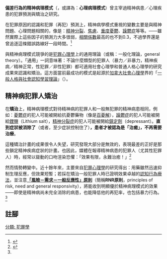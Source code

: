 {{犯罪學}}
'''偏差行為的精神病理模式'''（{{lang-en|'''psychopathological models of deviance'''}}，或譯為：'''心理病理模式'''）曾主宰過精神病患／心理疾患的犯罪預測與矯治之研究。

在犯罪原因的認識和犯罪（再犯）預測上，精神病學模式重視的變數主要是與精神問題、心理問題相關的，像是：[[精神分裂症|精神分裂]]、[[焦慮疾患|焦慮]]、[[重度憂鬱|重度憂鬱]]、[[躁鬱症|躁鬱症]]等等。——雖然實際上這些因子的預測力大多很弱，[[相关系数|相關係數]]最高的也不到0.3，不過學界還是曾追逐這條錯誤路線好一段時間。<ref name="PCC">{{cite book
| last1=Andrews
| first1=Donald Authur
| last2=Bonta
| first2=James
| title=The Psychology of Criminal Conduct
| edition=5th ed.
| isbn=978-1-4224-6329-1
| chapter='''The Prediction of Criminal Behavior Among MDOs'''. In: Ch 14. Criminal Subtypes: From the Common to the Exceptional
| publisher=Anderson Publishing, Lexis Nexis
| year=2010
| location=Amsterdam, Boston et al.
| language=en
}}</ref>

與精神病理模式競爭的是[[犯罪心理學|犯罪心理學]]上的通用理論（或稱：一般化理論，general theory）。「通用」一詞意味著：不論什麼類型的犯罪人（暴力／非暴力，精神疾病／精神正常，性犯罪／非性犯罪）都可適用社會心理學和普通人格心理學的研究成果來認識和矯治。這方面當前最成功的模式是起源於[[加拿大|加拿大]][[社會心理學|社會心理學]]界的「[[一般人格與社會認知學習理論|一般人格與社會認知學習理論]]」（{{lang-en|General Personality and Cognitive Social Learning Theory}}）。

==精神病犯罪人矯治==
在'''矯治'''上，精神病理模式對待精神病的犯罪人和一般無犯罪的精神病患相同，例如：[[憂鬱症|憂鬱症]]的犯人可能被開給抗憂鬱藥物（像是[[百憂解|百憂解]]），[[躁鬱症|躁鬱症]]的犯人可能被開給[[鋰鹽|鋰鹽]]（Lithium salt），[[精神分裂症|精神分裂症]]的犯人可能被開給[[鎮定劑|鎮定劑]]（depressant）。'''直到症狀被消除了'''（或者，至少症狀控制住了）'''，患者才被認為是「治癒」，不再需要治療'''。

這種矯治計畫的成果很令人失望，研究發現大部分是無效的，表現最差的正好是那些鎖定精神疾病症狀的計畫。也因此，媒體在報導精神病患的犯罪人（尤其性犯罪人）時，經常以聳動的口吻渲染恐懼：「效果有限，永難治癒！」<ref>{{Cite video|title = 精神科醫師："刑後治療" 效果有限，永難治癒！|url = https://www.youtube.com/watch?v=uKRGAebVLt4|work = [[Youtube|Youtube]]|publisher = [[華視|華視]]新聞|date = 2010-09-17|accessdate = 2013-11-01|language = zh-tw|location = [[中華民國|中華民國]]（[[台灣|台灣]]）}}</ref>

然而情勢轉變中。近十餘年來，主要來自[[犯罪心理學|犯罪心理學]]的研究得出：用藥雖然迅速抑制生理反應，但效果短暫；若採在矯治一般犯罪人時已證明效果卓越的[[認知行為療法|認知行為療法]]，並注意'''[[風險－需求－一般反應性原則|「風險－需求－一般反應性」原則]]'''（簡稱'''RNR原則'''，principles of risk, need and general responsivity），將能收到明顯優於精神病理模式的效果——即使是精神病尚未完全消除的病患，也能降低他的再犯率，也包括暴力行為。<ref name="PCC" />

==註腳==
{{reflist}}


[[分類:_犯罪學|分類: 犯罪學]]{{Authority control}}